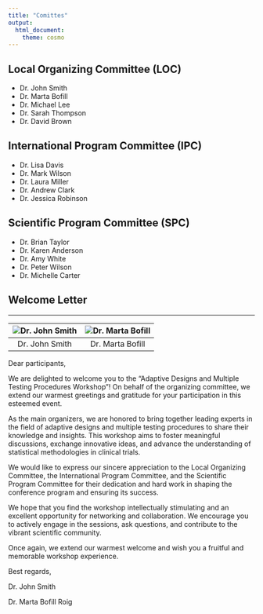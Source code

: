 ---
title: "Comittes"
output:
  html_document:
    theme: cosmo
---

<!-- # Conference Organizers -->

<style type="text/css">
h1.title {
  font-size: 36px;
  color: DarkRed;
  text-align: center;
}
</style>

## Local Organizing Committee (LOC)

- Dr. John Smith
- Dr. Marta Bofill
- Dr. Michael Lee
- Dr. Sarah Thompson
- Dr. David Brown

## International Program Committee (IPC)

- Dr. Lisa Davis
- Dr. Mark Wilson
- Dr. Laura Miller
- Dr. Andrew Clark
- Dr. Jessica Robinson

## Scientific Program Committee (SPC)

- Dr. Brian Taylor
- Dr. Karen Anderson
- Dr. Amy White
- Dr. Peter Wilson
- Dr. Michelle Carter

## Welcome Letter

<hr>

![Dr. John Smith](images/user_default.png) | ![Dr. Marta Bofill](images/marta_bofill.jpeg)
:---: | :---:
Dr. John Smith | Dr. Marta Bofill

Dear participants,

We are delighted to welcome you to the "Adaptive Designs and Multiple Testing Procedures Workshop"! On behalf of the organizing committee, we extend our warmest greetings and gratitude for your participation in this esteemed event.

As the main organizers, we are honored to bring together leading experts in the field of adaptive designs and multiple testing procedures to share their knowledge and insights. This workshop aims to foster meaningful discussions, exchange innovative ideas, and advance the understanding of statistical methodologies in clinical trials.

We would like to express our sincere appreciation to the Local Organizing Committee, the International Program Committee, and the Scientific Program Committee for their dedication and hard work in shaping the conference program and ensuring its success.

We hope that you find the workshop intellectually stimulating and an excellent opportunity for networking and collaboration. We encourage you to actively engage in the sessions, ask questions, and contribute to the vibrant scientific community.

Once again, we extend our warmest welcome and wish you a fruitful and memorable workshop experience.

Best regards,

Dr. John Smith

Dr. Marta Bofill Roig

